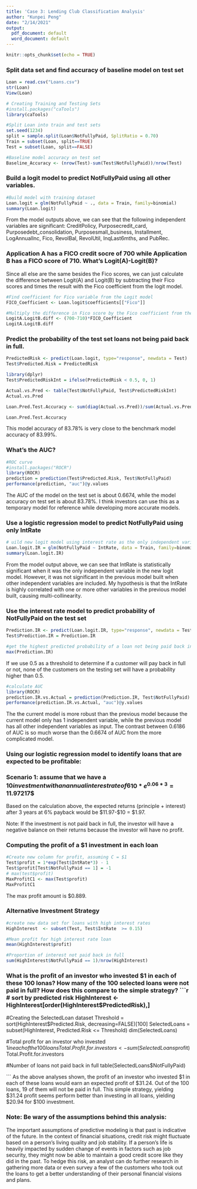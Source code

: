 ---
title: 'Case 3: Lending Club Classification Analysis'
author: "Kunpei Peng"
date: "2/14/2021"
output:
  pdf_document: default
  word_document: default
---

```{r setup, include=FALSE}
knitr::opts_chunk$set(echo = TRUE)
```

### Split data set and find accuracy of baseline model on test set

```{r}
Loan = read.csv("Loans.csv")
str(Loan)
View(Loan)

# Creating Training and Testing Sets
#install.packages("caTools")
library(caTools)

#Split Loan into train and test sets
set.seed(1234)
split = sample.split(Loan$NotFullyPaid, SplitRatio = 0.70)
Train = subset(Loan, split==TRUE)
Test = subset(Loan, split==FALSE)

#Baseline model accuracy on test set
Baseline_Accuracy <- (nrow(Test)-sum(Test$NotFullyPaid))/nrow(Test)

```
### Build a logit model to predict NotFullyPaid using all other variables. 
```{r}
#Build model with training dataset
Loan.logit = glm(NotFullyPaid ~ ., data = Train, family=binomial)
summary(Loan.logit)
```
From the model outputs above, we can see that the following independent variables are significant: CreditPolicy, Purposecredit_card, Purposedebt_consolidation, Purposesmall_business, Installment, LogAnnualInc, Fico, RevolBal, RevolUtil, InqLast6mths, and PubRec. 

### Application A has a FICO credit socre of 700 while Application B has a FICO score of 710. What's Logit(A)-Logit(B)?
Since all else are the same besides the Fico scores, we can just calculate the difference between Logit(A) and Logit(B) by subtracting their Fico scores and times the result with the Fico coefficient from the logit model. 
```{r}
#Find coefficient for Fico variable from the Logit model 
FICO_Coefficient <- Loan.logit$coefficients[["Fico"]]

#Multiply the difference in Fico score by the Fico coefficient from the model
LogitA.LogitB.diff <- (700-710)*FICO_Coefficient
LogitA.LogitB.diff
```
### Predict the probability of the test set loans not being paid back in full. 
```{r}
PredictedRisk <- predict(Loan.logit, type="response", newdata = Test)
Test$Predicted.Risk = PredictedRisk

library(dplyr)
Test$PredictedRiskInt = ifelse(PredictedRisk < 0.5, 0, 1)

Actual.vs.Pred <- table(Test$NotFullyPaid, Test$PredictedRiskInt)
Actual.vs.Pred

Loan.Pred.Test.Accuracy <- sum(diag(Actual.vs.Pred))/sum(Actual.vs.Pred)

Loan.Pred.Test.Accuracy

```
This model accuracy of 83.78% is very close to the benchmark model accuracy of 83.99%. 

### What's the AUC? 
```{r}
#ROC curve
#install.packages("ROCR")
library(ROCR)
prediction = prediction(Test$Predicted.Risk, Test$NotFullyPaid)
performance(prediction, "auc")@y.values

```
The AUC of the model on the test set is about 0.6674, while the model accuracy on test set is about 83.78%. I think investors can use this as a temporary model for reference while developing more accurate models. 


### Use a logistic regression model to predict NotFullyPaid using only IntRate
```{r}
# uild new logit model using interest rate as the only independent variable
Loan.logit.IR = glm(NotFullyPaid ~ IntRate, data = Train, family=binomial)
summary(Loan.logit.IR)

```
From the model output above, we can see that IntRate is statistically significant when it was the only independent variable in the new logit model. However, it was not significant in the previous model built when other independent variables are included. My hypothesis is that the IntRate is highly correlated with one or more other variables in the previous model built, causing multi-collinearity. 

### Use the interest rate model to predict probability of NotFullyPaid on the test set
```{r}
Prediction.IR <- predict(Loan.logit.IR, type="response", newdata = Test)
Test$Prediction.IR = Prediction.IR

#get the highest predicted probability of a loan not being paid back in full on the test set 
max(Prediction.IR)
```
If we use 0.5 as a threshold to determine if a customer will pay back in full or not, none of the customers on the testing set will have a probability higher than 0.5.

```{r}
#calculate AUC
library(ROCR)
prediction.IR.vs.Actual = prediction(Prediction.IR, Test$NotFullyPaid)
performance(prediction.IR.vs.Actual, "auc")@y.values

```
The the current model is more robust than the previous model because the current model only has 1 independent variable, while the previous model has all other independent variables as input. The contrast between 0.6186 of AUC is so much worse than the 0.6674 of AUC from the more complicated model. 

### Using our logistic regression model to identify loans that are expected to be profitable: 
### Scenario 1: assume that we have a $10 investment with an annual interest rate of 6% pay back after 3 years, using continuous compounding of interest: 
$$10*e^{0.06*3} = 11.97217$$
Based on the calculation above, the expected returns (principle + interest) after 3 years at 6% payback would be $11.97-$10 = $1.97. 

Note: If the investment is not paid back in full, the investor will have a negative balance on their returns because the investor will have no profit. 


### Computing the profit of a $1 investment in each loan
```{r}
#Create new column for profit, assuming C = $1
Test$profit = 1*exp(Test$IntRate*3) - 1
Test$profit[Test$NotFullyPaid == 1] = -1
# max(test$profit)
MaxProfitC1 <- max(Test$profit)
MaxProfitC1
```
The max profit amount is $0.889. 

### Alternative Investment Strategy
```{r}
#create new data set for loans with high interest rates
HighInterest  <- subset(Test, Test$IntRate  >= 0.15)

#Mean profit for high interest rate loan 
mean(HighInterest$profit)

#Proportion of interest not paid back in full
sum(HighInterest$NotFullyPaid == 1)/nrow(HighInterest)
```
###  What is the profit of an investor who invested $1 in each of these 100 lonas? How many of the 100 selected loans were not paid in full? How does this compare to the simple strategy?
```{r}
# sort by predicted risk
HighInterest <- HighInterest[order(HighInterest$PredictedRisk),]

#Creating the SelectedLoan dataset
Threshold = sort(HighInterest$Predicted.Risk, decreasing=FALSE)[100]
SelectedLoans = subset(HighInterest, Predicted.Risk <= Threshold) 
dim(SelectedLoans)

#Total profit for an investor who invested $1 in each of the 100 loans
Total.Profit.for.investors <- sum(SelectedLoans$profit)
Total.Profit.for.investors

#Number of loans not paid back in full
table(SelectedLoans$NotFullyPaid)

```
As the above analyses shown, the profit of an investor who invested $1 in each of these loans would earn an expected profit of $31.24. Out of the 100 loans, 19 of them will not be paid in full. This simple strategy, yielding $31.24 profit seems perform better than investing in all loans, yielding $20.94 for $100 investment. 

### Note: Be wary of the assumptions behind this analysis: 
The important assumptions of predictive modeling is that past is indicative of the future. In the context of financial situations, credit risk might fluctuate based on a person's living quality and job stability. If a person's life is heavily impacted by sudden change of events in factors such as job security, they might now be able to maintain a good credit score like they did in the past. To hedge this risk, an analyst can do further research in gathering more data or even survey a few of the customers who took out the loans to get a better understanding of their personal financial visions and plans. 






















